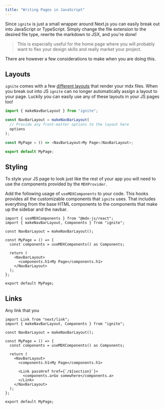 ```yaml
---
title: "Writing Pages in JavaScript"
---
```


Since `ignite` is just a small wrapper around Next.js you can easily break out into JavaScript or TypeScript.
Simply change the file extension to the desired file type, rewrite the markdown to JSX, and you're done!

> This is especially useful for the home page where you will probably want to
> flex your design skills and really market your project.

There are however a few considerations to make when you are doing this.

## Layouts

`ignite` comes with a few [different layouts](./layouts) that render your mdx files.
When you break out into JS `ignite` can no longer automatically assign a layout to your page.
Luckily you can easily use any of these layouts in your JS pages too!

```js
import { makeNavBarLayout } from "ignite";

const NavBarLayout = makeNavBarLayout(
  // Provide any front-matter options to the layout here
  options
);

const MyPage = () => <NavBarLayout>My Page</NavBarLayout>;

export default MyPage;
```

## Styling

To style your JS page to look just like the rest of your app you will need to use the components provided by the `MDXProvider`.

Add the following usage of `useMDXComponents` to your code.
This hooks provides all the customizable components that `ignite` uses.
That includes everything from the base HTML components to the components that make up the sidebar and the navbar.

```tsx
import { useMDXComponents } from "@mdx-js/react";
import { makeNavBarLayout, Components } from "ignite";

const NavBarLayout = makeNavBarLayout();

const MyPage = () => {
  const components = useMDXComponents() as Components;

  return (
    <NavBarLayout>
      <components.h1>My Page</components.h1>
    </NavBarLayout>
  );
};

export default MyPage;
```

## Links

Any link that you

```tsx
import Link from "next/link";
import { makeNavBarLayout, Components } from "ignite";

const NavBarLayout = makeNavBarLayout();

const MyPage = () => {
  const components = useMDXComponents() as Components;

  return (
    <NavBarLayout>
      <components.h1>My Page</components.h1>

      <Link passHref href={`/${section}`}>
        <components.a>Go somewhere</components.a>
      </Link>
    </NavBarLayout>
  );
};

export default MyPage;
```
